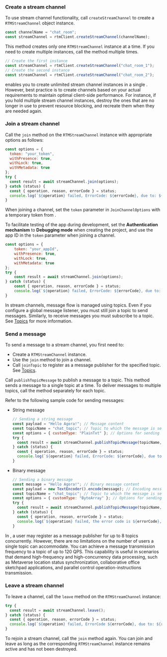 <PlatformWrapper platform="web">

### Create a stream channel

To use stream channel functionality, call `createStreamChannel` to create a `RTMStreamChannel` object instance. 

```javascript
const channelName = "chat_room";
const streamChannel = rtmClient.createStreamChannel(channelName);
```

This method creates only one `RTMStreamChannel` instance at a time. If you need to create multiple instances, call the method multiple times.

```javascript
// Create the first instance
const streamChannel = rtmClient.createStreamChannel("chat_room_1");
// Create the second instance
const streamChannel = rtmClient.createStreamChannel("chat_room_2");
```

<Admonition type="info">
<Vg k="SIG" /> enables you to create unlimited stream channel instances in a single <Vpl k="CLIENT"/>. However, best practice is to create channels based on your actual requirements to maintain optimal client-side performance. For instance, if you hold multiple stream channel instances, destroy the ones that are no longer in use to prevent resource blocking, and recreate them when they are needed again.
</Admonition>

### Join a stream channel

Call the `join` method on the `RTMStreamChannel` instance with appropriate options as follows:

```javascript
const options = {
  token: "your_token",
  withPresence: true,
  withLock: true,
  withMetadata: true
};
try {
  const result = await streamChannel.join(options);
} catch (status) {
  const { operation, reason, errorCode } = status;
  console.log(`${operation} failed, ErrorCode: ${errorCode}, due to: ${reason}.`);
}
```

When joining a channel, set the `token` parameter in `JoinChannelOptions` with a temporary token from <Vg k="CONSOLE" />. 

<Admonition type="info">

To facilitate testing of the app during development, set the **Authentication mechanism** to **Debugging mode** when creating the project, and use the app ID in the `token` parameter when joining a channel.
</Admonition>

```js
const options = {
    token: "your_appId",
    withPresence: true,
    withLock: true,
    withMetadata: true
};
try {
    const result = await streamChannel.join(options);
} catch (status) {
    const { operation, reason, errorCode } = status;
    console.log(`${operation} failed, ErrorCode: ${errorCode}, due to: ${reason}.`);
}
```

In stream channels, message flow is managed using topics. Even if you configure a global message listener, you must still join a topic to send messages. Similarly, to receive messages you must subscribe to a topic. See [Topics](../core-functionality/topics) for more information.

### Send a message 

To send a message to a stream channel, you first need to:

- Create a `RTMStreamChannel` instance.
- Use the `join` method to join a channel.
- Call `joinTopic` to register as a message publisher for the specified topic. See [Topics](../core-functionality/topics).

Call `publishTopicMessage` to publish a message to a topic. This method sends a message to a single topic at a time. To deliver messages to multiple topics, call the method separately for each topic.

Refer to the following sample code for sending messages:

* String message

    ```javascript
    // Sending a string message
    const payload = "Hello Agora!"; // Message content
    const topicName = "chat_topic"; // Topic to which the message is sent
    const options = { customType: "PlainTxt" }; // Options for sending the message
    try {
      const result = await streamChannel.publishTopicMessage(topicName, payload, options); // Sending the message asynchronously
    } catch (status) {
      const { operation, reason, errorCode } = status;
      console.log(`${operation} failed, ErrorCode: ${errorCode}, due to: ${reason}.`); // Logging error information if message sending fails
    }
    ```

* Binary message

    ```javascript
    // Sending a binary message
    const message = "Hello Agora!"; // Binary message content
    const payload = new TextEncoder().encode(message); // Encoding message to binary data
    const topicName = "chat_topic"; // Topic to which the message is sent
    const options = { customType: "ByteArray" }; // Options for sending the message
    try {
      const result = await streamChannel.publishTopicMessage(topicName, payload, options); // Sending the message asynchronously
    } catch (status) {
      const { operation, reason, errorCode } = status;
      console.log(`${operation} failed, the error code is ${errorCode}, because of: ${reason}.`); // Logging error information if message sending fails
    }
    ```

In <Vg k="SIG" />, a user may register as a message publisher for up to 8 topics concurrently. However, there are no limitations on the number of users a single topic can accommodate. You can achieve a message transmission frequency to a topic of up to 120 QPS. This capability is useful in scenarios that demand high-frequency and high-concurrency data processing, such as Metaverse location status synchronization, collaborative office sketchpad applications, and parallel control operation-instructions transmission.

### Leave a stream channel

To leave a channel, call the `leave` method on the `RTMStreamChannel` instance:

```javascript
try {
  const result = await streamChannel.leave();
} catch (status) {
  const { operation, reason, errorCode } = status;
  console.log(`${operation} failed, ErrorCode ${errorCode}, due to: ${reason}.`);
}
```

To rejoin a stream channel, call the `join` method again. You can join and leave as long as the corresponding `RTMStreamChannel` instance remains active and has not been destroyed.

</PlatformWrapper>
